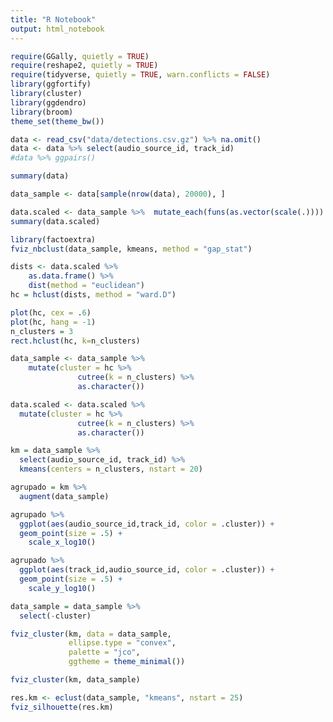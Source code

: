 ```yaml
---
title: "R Notebook"
output: html_notebook
---
```


```r
require(GGally, quietly = TRUE)
require(reshape2, quietly = TRUE)
require(tidyverse, quietly = TRUE, warn.conflicts = FALSE)
library(ggfortify)
library(cluster)
library(ggdendro)
library(broom)
theme_set(theme_bw())
```

```r
data <- read_csv("data/detections.csv.gz") %>% na.omit()
data <- data %>% select(audio_source_id, track_id)
#data %>% ggpairs()
```

```r
summary(data)
```

```r
data_sample <- data[sample(nrow(data), 20000), ]

data.scaled <- data_sample %>%  mutate_each(funs(as.vector(scale(.))))
summary(data.scaled)
```

```r
library(factoextra)
fviz_nbclust(data_sample, kmeans, method = "gap_stat")

```

```r
dists <- data.scaled %>% 
    as.data.frame() %>% 
    dist(method = "euclidean")
hc = hclust(dists, method = "ward.D")

plot(hc, cex = .6)
plot(hc, hang = -1)
n_clusters = 3
rect.hclust(hc, k=n_clusters)
```

```r

data_sample <- data_sample %>% 
    mutate(cluster = hc %>% 
               cutree(k = n_clusters) %>% 
               as.character())

data.scaled <- data.scaled %>%
  mutate(cluster = hc %>% 
               cutree(k = n_clusters) %>% 
               as.character())

```



```r
km = data_sample %>% 
  select(audio_source_id, track_id) %>%
  kmeans(centers = n_clusters, nstart = 20)

agrupado = km %>% 
  augment(data_sample)

agrupado %>%
  ggplot(aes(audio_source_id,track_id, color = .cluster)) +
  geom_point(size = .5) + 
    scale_x_log10()
```


```r
agrupado %>%
  ggplot(aes(track_id,audio_source_id, color = .cluster)) +
  geom_point(size = .5) + 
    scale_y_log10()
```

```r
data_sample = data_sample %>%
  select(-cluster)

fviz_cluster(km, data = data_sample,
             ellipse.type = "convex",
             palette = "jco",
             ggtheme = theme_minimal())

fviz_cluster(km, data_sample)
```

```r
res.km <- eclust(data_sample, "kmeans", nstart = 25)
fviz_silhouette(res.km)
```

